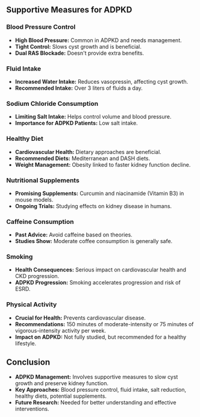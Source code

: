 ## Supportive Measures for ADPKD

### Blood Pressure Control

- **High Blood Pressure:** Common in ADPKD and needs management.
- **Tight Control:** Slows cyst growth and is beneficial.
- **Dual RAS Blockade:** Doesn't provide extra benefits.

### Fluid Intake

- **Increased Water Intake:** Reduces vasopressin, affecting cyst growth.
- **Recommended Intake:** Over 3 liters of fluids a day.

### Sodium Chloride Consumption

- **Limiting Salt Intake:** Helps control volume and blood pressure.
- **Importance for ADPKD Patients:** Low salt intake.

### Healthy Diet

- **Cardiovascular Health:** Dietary approaches are beneficial.
- **Recommended Diets:** Mediterranean and DASH diets.
- **Weight Management:** Obesity linked to faster kidney function decline.

### Nutritional Supplements

- **Promising Supplements:** Curcumin and niacinamide (Vitamin B3) in mouse models.
- **Ongoing Trials:** Studying effects on kidney disease in humans.

### Caffeine Consumption

- **Past Advice:** Avoid caffeine based on theories.
- **Studies Show:** Moderate coffee consumption is generally safe.

### Smoking

- **Health Consequences:** Serious impact on cardiovascular health and CKD progression.
- **ADPKD Progression:** Smoking accelerates progression and risk of ESRD.

### Physical Activity

- **Crucial for Health:** Prevents cardiovascular disease.
- **Recommendations:** 150 minutes of moderate-intensity or 75 minutes of vigorous-intensity activity per week.
- **Impact on ADPKD:** Not fully studied, but recommended for a healthy lifestyle.

## Conclusion

- **ADPKD Management:** Involves supportive measures to slow cyst growth and preserve kidney function.
- **Key Approaches:** Blood pressure control, fluid intake, salt reduction, healthy diets, potential supplements.
- **Future Research:** Needed for better understanding and effective interventions.

